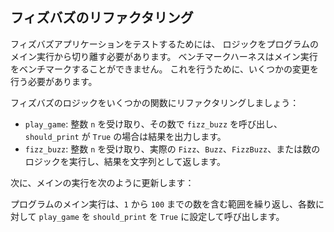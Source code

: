 
## フィズバズのリファクタリング

フィズバズアプリケーションをテストするためには、
ロジックをプログラムのメイン実行から切り離す必要があります。
ベンチマークハーネスはメイン実行をベンチマークすることができません。
これを行うために、いくつかの変更を行う必要があります。

フィズバズのロジックをいくつかの関数にリファクタリングしましょう：

<FizzBuzzRefactorCode />

- `play_game`: 整数 `n` を受け取り、その数で `fizz_buzz` を呼び出し、`should_print` が `True` の場合は結果を出力します。
- `fizz_buzz`: 整数 `n` を受け取り、実際の `Fizz`、`Buzz`、`FizzBuzz`、または数のロジックを実行し、結果を文字列として返します。

次に、メインの実行を次のように更新します：

<PlayGameCode />

プログラムのメイン実行は、`1` から `100` までの数を含む範囲を繰り返し、各数に対して `play_game` を `should_print` を `True` に設定して呼び出します。